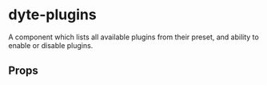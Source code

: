 # dyte-plugins

A component which lists all available plugins from their preset,
and ability to enable or disable plugins.

## Props

<PropsTable of="dyte-plugins" />
